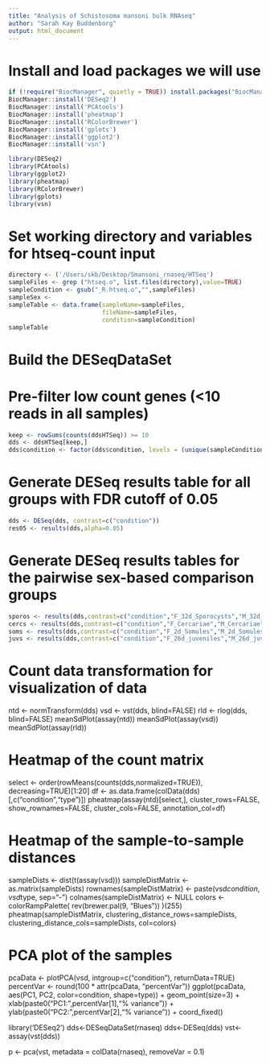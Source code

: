 ```yaml
---
title: "Analysis of Schistosoma mansoni bulk RNAseq"
author: "Sarah Kay Buddenborg"
output: html_document
---
```


# Install and load packages we will use
```r
if (!require("BiocManager", quietly = TRUE)) install.packages("BiocManager")
BiocManager::install('DESeq2')
BiocManager::install('PCAtools')
BiocManager::install('pheatmap')
BiocManager::install('RColorBrewer')
BiocManager::install('gplots')
BiocManager::install('ggplot2')
BiocManager::install('vsn')

library(DESeq2)
library(PCAtools)
library(ggplot2)
library(pheatmap)
library(RColorBrewer)
library(gplots)
library(vsn)
```

# Set working directory and variables for htseq-count input
```r
directory <- ('/Users/skb/Desktop/Smansoni_rnaseq/HTSeq')
sampleFiles <- grep ("htseq.o", list.files(directory),value=TRUE)
sampleCondition <- gsub("_R.htseq.o","",sampleFiles)
sampleSex <- 
sampleTable <- data.frame(sampleName=sampleFiles,
                          fileName=sampleFiles,
                          condition=sampleCondition)
sampleTable
```

# Build the DESeqDataSet
# Pre-filter low count genes (<10 reads in all samples)
```r
keep <- rowSums(counts(ddsHTSeq)) >= 10
dds <- ddsHTSeq[keep,]
dds$condition <- factor(dds$condition, levels = (unique(sampleCondition)))
```

# Generate DESeq results table for all groups with FDR cutoff of 0.05
```r
dds <- DESeq(dds, contrast=c("condition"))
res05 <- results(dds,alpha=0.05)
```

# Generate DESeq results tables for the pairwise sex-based comparison groups
```r
sporos <- results(dds,contrast=c("condition","F_32d_Sporocysts","M_32d_Sporocysts"))
cercs <- results(dds,contrast=c("condition","F_Cercariae","M_Cercariae"))
soms <- results(dds,contrast=c("condition","F_2d_Somules","M_2d_Somules"))
juvs <- results(dds,contrast=c("condition","F_26d_juveniles","M_26d_juveniles"))
```

# Count data transformation for visualization of data
ntd <- normTransform(dds)
vsd <- vst(dds, blind=FALSE)
rld <- rlog(dds, blind=FALSE)
meanSdPlot(assay(ntd))
meanSdPlot(assay(vsd))
meanSdPlot(assay(rld))


# Heatmap of the count matrix
select <- order(rowMeans(counts(dds,normalized=TRUE)),
                decreasing=TRUE)[1:20]
df <- as.data.frame(colData(dds)[,c("condition","type")])
pheatmap(assay(ntd)[select,], cluster_rows=FALSE, show_rownames=FALSE,
         cluster_cols=FALSE, annotation_col=df)


# Heatmap of the sample-to-sample distances
sampleDists <- dist(t(assay(vsd)))
sampleDistMatrix <- as.matrix(sampleDists)
rownames(sampleDistMatrix) <- paste(vsd$condition, vsd$type, sep="-")
colnames(sampleDistMatrix) <- NULL
colors <- colorRampPalette( rev(brewer.pal(9, "Blues")) )(255)
pheatmap(sampleDistMatrix,
         clustering_distance_rows=sampleDists,
         clustering_distance_cols=sampleDists,
         col=colors)

# PCA plot of the samples
pcaData <- plotPCA(vsd, intgroup=c("condition"), returnData=TRUE)
percentVar <- round(100 * attr(pcaData, "percentVar"))
ggplot(pcaData, aes(PC1, PC2, color=condition, shape=type)) +
  geom_point(size=3) +
  xlab(paste0("PC1: ",percentVar[1],"% variance")) +
  ylab(paste0("PC2: ",percentVar[2],"% variance")) +
  coord_fixed()



library('DESeq2')
dds<-DESeqDataSet(rnaseq)
dds<-DESeq(dds)
vst<-assay(vst(dds))

p <- pca(vst, metadata = colData(rnaseq), removeVar = 0.1)
